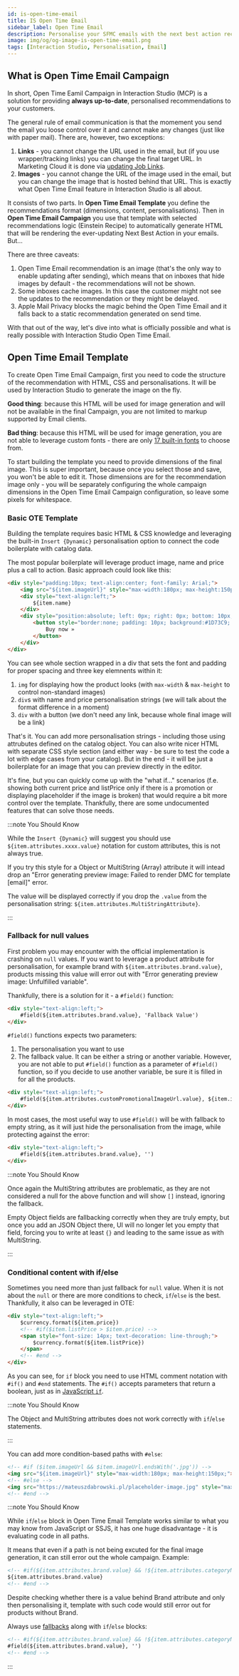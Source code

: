 ```yaml
---
id: is-open-time-email
title: IS Open Time Email
sidebar_label: Open Time Email
description: Personalise your SFMC emails with the next best action recommendations. In real time. Even after delivery. Magic.
image: img/og/og-image-is-open-time-email.png
tags: [Interaction Studio, Personalisation, Email]
---
```



<LeadText content='Personalise your SFMC emails with the next best action recommendations. In real time. Even after delivery. Magic.' />

## What is Open Time Email Campaign

In short, Open Time Eamil Campaign in Interaction Studio (MCP) is a solution for providing __always up-to-date__, personalised recommendations to your customers.

The general rule of email communication is that the momement you send the email you loose control over it and cannot make any changes (just like with paper mail). There are, however, two exceptions:

1. __Links__ - you cannot change the URL used in the email, but (if you use wrapper/tracking links) you can change the final target URL. In Marketing Cloud it is done via [updating Job Links](https://help.salesforce.com/s/articleView?id=sf.mc_es_update_joblinks_overview.htm).
2. __Images__ - you cannot change the URL of the image used in the email, but you can change the image that is hosted behind that URL. This is exactly what Open Time Email feature in Interaction Studio is all about.

It consists of two parts. In __Open Time Email Template__ you define the recommendations format (dimensions, content, personalisations). Then in __Open Time Email Campaign__ you use that template with selected recommendations logic (Einstein Recipe) to automatically generate HTML that will be rendering the ever-updating Next Best Action in your emails. But...

There are three caveats:

1. Open Time Email recommendation is an image (that's the only way to enable updating after sending), which means that on inboxes that hide images by default - the recommendations will not be shown.
2. Some inboxes cache images. In this case the customer might not see the updates to the recommendation or they might be delayed.
3. Apple Mail Privacy blocks the magic behind the Open Time Email and it falls back to a static recommendation generated on send time.

With that out of the way, let's dive into what is officially possible and what is really possible with Interaction Studio Open Time Email.

## Open Time Email Template

To create Open Time Email Campaign, first you need to code the structure of the recommendation with HTML, CSS and personalisations. It will be used by Interaction Studio to generate the image on the fly.

__Good thing__: because this HTML will be used for image generation and will not be available in the final Campaign, you are not limited to markup supported by Email clients.

__Bad thing__: because this HTML will be used for image generation, you are not able to leverage custom fonts - there are only [17 built-in fonts](https://doc.evergage.com/display/EKB/Create+Open-Time+Item+Templates#CreateOpenTimeItemTemplates-AvailableFontsforEmail) to choose from.

To start building the template you need to provide dimensions of the final image. This is super important, because once you select those and save, you won't be able to edit it. Those dimensions are for the recommendation image only - you will be separately configuring the whole campaign dimensions in the Open Time Email Campaign configuration, so leave some pixels for whitespace.

### Basic OTE Template

Building the template requires basic HTML & CSS knowledge and leveraging the built-in `Insert {Dynamic}` personalisation option to connect the code boilerplate with catalog data.

The most popular boilerplate will leverage product image, name and price plus a call to action. Basic approach could look like this:

```html
<div style="padding:10px; text-align:center; font-family: Arial;">
    <img src="${item.imageUrl}" style="max-width:180px; max-height:150px;">
    <div style="text-align:left;">
        ${item.name}
    </div>
    <div style="position:absolute; left: 0px; right: 0px; bottom: 10px;">
        <button style="border:none; padding: 10px; background:#1D73C9; color:#ffffff; font-size:16px;">
            Buy now »
        </button>
    </div>
</div>
```

You can see whole section wrapped in a div that sets the font and padding for proper spacing and three key elemnents within it:

1. `img` for displaying how the product looks (with `max-width` & `max-height` to control non-standard images)
2. `div`s with name and price personalisation strings (we will talk about the format difference in a moment)
3. `div` with a button (we don't need any link, because whole final image will be a link)

That's it. You can add more personalisation strings - including those using attrubutes defined on the catalog object. You can also write nicer HTML with separate CSS style section (and either way - be sure to test the code a lot with edge cases from your catalog). But in the end - it will be just a boilerplate for an image that you can preview directly in the editor.

It's fine, but you can quickly come up with the "what if..." scenarios (f.e. showing both current price and listPrice only if there is a promotion or displaying placeholder if the image is broken) that would require a bit more control over the template. Thankfully, there are some undocumented features that can solve those needs.

:::note You Should Know

While the `Insert {Dynamic}` will suggest you should use `${item.attributes.xxxx.value}` notation for custom attributes, this is not always true.

If you try this style for a Object or MultiString (Array) attribute it will intead drop an "Error generating preview image: Failed to render DMC for template \[email\]" error.

The value will be displayed correctly if you drop the `.value` from the personalisation string: `${item.attributes.MultiStringAttribute}`.

:::

### Fallback for null values

First problem you may encounter with the official implementation is crashing on `null` values. If you want to leverage a product attribute for personalisation, for example brand with `${item.attributes.brand.value}`, products missing this value will error out with "Error generating preview image: Unfulfilled variable".

Thankfully, there is a solution for it - a `#field()` function:

```html
<div style="text-align:left;">
    #field(${item.attributes.brand.value}, 'Fallback Value')
</div>
```

`#field()` functions expects two parameters:

1. The personalisation you want to use
2. The fallback value. It can be either a string or another variable. However, you are not able to put `#field()` function as a parameter of `#field()` function, so if you decide to use another variable, be sure it is filled in for all the products.

```html title="Field function with two variables as parameters"
<div style="text-align:left;">
    #field(${item.attributes.customPromotionalImageUrl.value}, ${item.imageUrl})
</div>
```

In most cases, the most useful way to use `#field()` will be with fallback to empty string, as it will just hide the personalisation from the image, while protecting against the error:

```html title="Field function with empty fallback"
<div style="text-align:left;">
    #field(${item.attributes.brand.value}, '')
</div>
```

:::note You Should Know

Once again the MultiString attributes are problematic, as they are not considered a null for the above function and will show `[]` instead, ignoring the fallback.

Empty Object fields are fallbacking correctly when they are truly empty, but once you add an JSON Object there, UI will no longer let you empty that field, forcing you to write at least `{}` and leading to the same issue as with MultiString.

:::

### Conditional content with if/else

Sometimes you need more than just fallback for `null` value. When it is not about the `null` or there are more conditions to check, `if`/`else` is the best. Thankfully, it also can be leveraged in OTE:

```html {3,7} title="Show striked listPrice only if the current price is lower"
<div style="text-align:left;">
    $currency.format(${item.price})
    <!-- #if($item.listPrice > $item.price) -->
    <span style="font-size: 14px; text-decoration: line-through;">
        $currency.format(${item.listPrice})
    </span>
    <!-- #end -->
</div>
```

As you can see, for `if` block you need to use HTML comment notation with `#if()` and `#end` statements. The `#if()` accepts parameters that return a boolean, just as in [JavaScript `if`](../js/js-if-and-switch.mdx).

:::note You Should Know

The Object and MultiString attributes does not work correctly with `if`/`else` statements.

:::

You can add more condition-based paths with `#else`:

```html {3} title="If imageUrl is not proper .jpg link, display placeholder image"
<!-- #if ($item.imageUrl && $item.imageUrl.endsWith('.jpg')) -->
<img src="${item.imageUrl}" style="max-width:180px; max-height:150px;">
<!-- #else -->
<img src="https://mateuszdabrowski.pl/placeholder-image.jpg" style="max-width:180px; max-height:150px;">
<!-- #end -->
```

:::note You Should Know

While `if`/`else` block in Open Time Email Template works similar to what you may know from JavaScript or SSJS, it has one huge disadvantage - it is evaluating code in all paths.

It means that even if a path is not being excuted for the final image generation, it can still error out the whole campaign. Example:

```html {2} title="Will error out for a product without Brand"
<!-- #if(${item.attributes.brand.value} && !${item.attributes.categoryName.value}) -->
${item.attributes.brand.value}
<!-- #end -->
```

Despite checking whether there is a value behind Brand attribute and only then personalising it, template with such code would still error out for products without Brand.

Always use [fallbacks](#fallback-for-null-values) along with `if`/`else` blocks:

```html {2} title="Will NOT error out for a product without Brand"
<!-- #if(${item.attributes.brand.value} && !${item.attributes.categoryName.value}) -->
#field(${item.attributes.brand.value}, '')
<!-- #end -->
```

:::